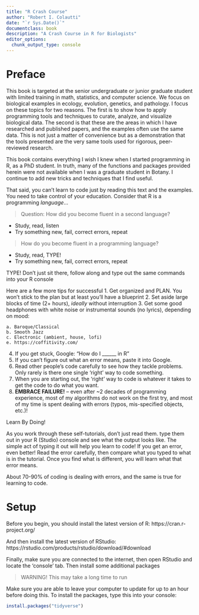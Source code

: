 ```yaml
--- 
title: "R Crash Course"
author: "Robert I. Colautti"
date: "`r Sys.Date()`"
documentclass: book
description: "A Crash Course in R for Biologists"
editor_options: 
  chunk_output_type: console
---
```


# Preface {-}

This book is targeted at the senior undergraduate or junior graduate student with limited training in math, statistics, and computer science. We focus on biological examples in ecology, evolution, genetics, and pathology. I focus on these topics for two reasons. The first is to show how to apply programming tools and techniques to curate, analyze, and visualize biological data. The second is that these are the areas in which I have researched and published papers, and the examples often use the same data. This is not just a matter of convenience but as a demonstration that the tools presented are the very same tools used for rigorous, peer-reviewed research.

This book contains everything I wish I knew when I started programming in R, as a PhD student. In truth, many of the functions and packages provided herein were not available when I was a graduate student in Botany. I continue to add new tricks and techniques that I find useful.

That said, you can't learn to code just by reading this text and the examples. You need to take control of your education. Consider that R is a programming *language*...

> Question: How did you become fluent in a second language? 
  
  * Study, read, listen
  * Try something new, fail, correct errors, repeat


> How do you become fluent in a programming language?
  
  * Study, read, TYPE!
  * Try something new, fail, correct errors, repeat

TYPE! Don't just sit there, follow along and type out the same commands into your R console

Here are a few more tips for successful
  1. Get organized and PLAN. You won't stick to the plan but at least you'll have a blueprint
  2. Set aside large blocks of time (2+ hours), *ideally* without interruption
  3. Get some good headphones with white noise or instrumental sounds (no lyrics), depending on mood:
  
    a. Baroque/Classical
    b. Smooth Jazz  
    c. Electronic (ambient, house, lofi)
    e. https://coffitivity.com/
    
  4. If you get stuck, Google: "How do I ______ in R"
  5. If you can't figure out what an error means, paste it into Google.
  6. Read other people's code carefully to see how they tackle problems. Only rarely is there one single 'right' way to code something. 
  7. When you are starting out, the 'right' way to code is whatever it takes to get the code to do what you want.
  8. **EMBRACE FAILURE!** -- even after ~2 decades of programming experience, most of my algorithms do not work on the first try, and most of my time is spent dealing with errors (typos, mis-specified objects, etc.)!

Learn By Doing!

As you work through these self-tutorials, don't just read them. type them out in your R (Studio) console and see what the output looks like. The simple act of typing it out will help you learn to code! If you get an error, even better! Read the error carefully, then compare what you typed to what is in the tutorial. Once you find what is different, you will learn what that error means.

About 70-90% of coding is dealing with errors, and the same is true for learning to code.

# Setup

Before you begin, you should install the latest version of R:
https://cran.r-project.org/

And then install the latest version of RStudio:
https://rstudio.com/products/rstudio/download/#download

Finally, make sure you are connected to the internet, then open RStudio and locate the 'console' tab. Then install some additional packages

> WARNING! This may take a long time to run

Make sure you are able to leave your computer to update for up to an hour before doing this. To install the packages, type this into your console:

```r
install.packages("tidyverse")
```



